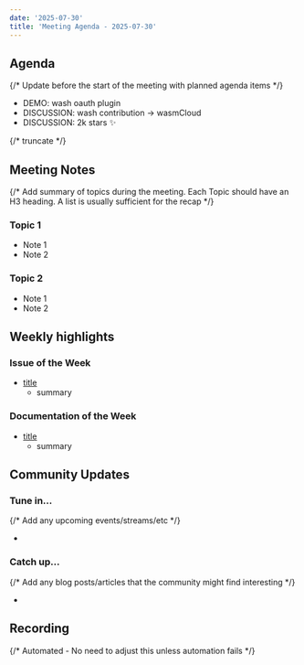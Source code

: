 ```yaml
---
date: '2025-07-30'
title: 'Meeting Agenda - 2025-07-30'
---
```


## Agenda

{/* Update before the start of the meeting with planned agenda items */}

- DEMO: wash oauth plugin
- DISCUSSION: wash contribution -> wasmCloud
- DISCUSSION: 2k stars ✨

{/* truncate */}

## Meeting Notes

{/* Add summary of topics during the meeting. Each Topic should have an H3 heading. A list is usually sufficient for the recap */}

### Topic 1

- Note 1
- Note 2

### Topic 2

- Note 1
- Note 2

## Weekly highlights

### Issue of the Week

- [title](https://github.com/wasmcloud/wasmcloud/issues/)
  - summary

### Documentation of the Week

- [title](/docs/intro)
  - summary

## Community Updates

### Tune in…

{/* Add any upcoming events/streams/etc */}

-

### Catch up…

{/* Add any blog posts/articles that the community might find interesting */}

-

## Recording

{/* Automated - No need to adjust this unless automation fails */}

<YouTube url="https://www.youtube.com/watch?v=QGsbX689MiQ" />
